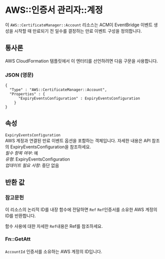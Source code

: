 # AWS::인증서 관리자::계정

이 `AWS::CertificateManager::Account` 리소스는 ACM이 EventBridge 이벤트 생성을 시작할 때 만료되기 전 일수를 결정하는 만료 이벤트 구성을 정의합니다.

## 통사론

AWS CloudFormation 템플릿에서 이 엔터티를 선언하려면 다음 구문을 사용합니다.

### JSON (영문)

```
{
  "Type" : "AWS::CertificateManager::Account",
  "Properties" : {
      "ExpiryEventsConfiguration" : ExpiryEventsConfiguration
    }
}
```

## 속성

`ExpiryEventsConfiguration`  
AWS 계정과 연결된 만료 이벤트 옵션을 포함하는 객체입니다. 자세한 내용은 API 참조의 ExpiryEventsConfiguration을 참조하세요.  
_필수 항목 여부_: 예  
_유형_: ExpiryEventsConfiguration  
_업데이트 필요 사항_: 중단 없음

## 반환 값

### 참고문헌

이 리소스의 논리적 ID를 내장 함수에 전달하면 `Ref` `Ref`인증서를 소유한 AWS 계정의 ID를 반환합니다.

함수 사용에 대한 자세한 `Ref`내용은 Ref를 참조하세요.

### Fn::GetAtt

####

`AccountId` 인증서를 소유하는 AWS 계정의 ID입니다.
